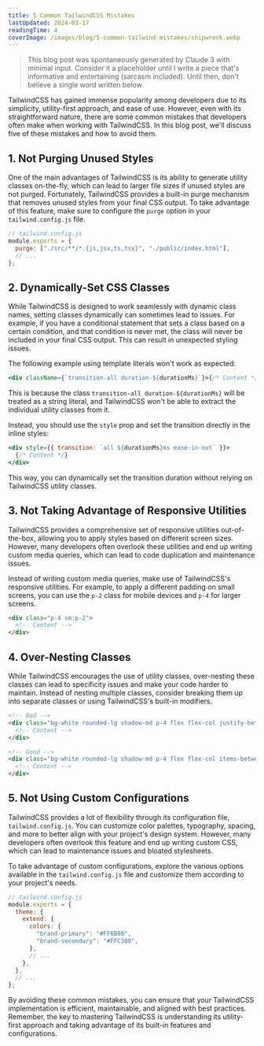 ```yaml
---
title: 5 Common TailwindCSS Mistakes
lastUpdated: 2024-03-17
readingTime: 4
coverImage: /images/blog/5-common-tailwind-mistakes/shipwreck.webp
---
```


> This blog post was spontaneously generated by Claude 3 with minimal input.
> Consider it a placeholder until I write a piece that's informative and entertaining (sarcasm included).
> Until then, don't believe a single word written below.

TailwindCSS has gained immense popularity among developers due to its simplicity, utility-first approach, and ease of use. However, even with its straightforward nature, there are some common mistakes that developers often make when working with TailwindCSS. In this blog post, we'll discuss five of these mistakes and how to avoid them.

## 1. Not Purging Unused Styles

One of the main advantages of TailwindCSS is its ability to generate utility classes on-the-fly, which can lead to larger file sizes if unused styles are not purged. Fortunately, TailwindCSS provides a built-in purge mechanism that removes unused styles from your final CSS output. To take advantage of this feature, make sure to configure the `purge` option in your `tailwind.config.js` file.

```js
// tailwind.config.js
module.exports = {
  purge: ["./src/**/*.{js,jsx,ts,tsx}", "./public/index.html"],
  // ...
};
```

## 2. Dynamically-Set CSS Classes

While TailwindCSS is designed to work seamlessly with dynamic class names, setting classes dynamically can sometimes lead to issues. For example, if you have a conditional statement that sets a class based on a certain condition, and that condition is never met, the class will never be included in your final CSS output. This can result in unexpected styling issues.

The following example using template literals won't work as expected:

```jsx
<div className={`transition-all duration-${durationMs}`}>{/* Content */}</div>
```

This is because the class `transition-all duration-${durationMs}` will be treated as a string literal, and TailwindCSS won't be able to extract the individual utility classes from it.

Instead, you should use the `style` prop and set the transition directly in the inline styles:

```jsx
<div style={{ transition: `all ${durationMs}ms ease-in-out` }}>
  {/* Content */}
</div>
```

This way, you can dynamically set the transition duration without relying on TailwindCSS utility classes.

## 3. Not Taking Advantage of Responsive Utilities

TailwindCSS provides a comprehensive set of responsive utilities out-of-the-box, allowing you to apply styles based on different screen sizes. However, many developers often overlook these utilities and end up writing custom media queries, which can lead to code duplication and maintenance issues.

Instead of writing custom media queries, make use of TailwindCSS's responsive utilities. For example, to apply a different padding on small screens, you can use the `p-2` class for mobile devices and `p-4` for larger screens.

```html
<div class="p-4 sm:p-2">
  <!-- Content -->
</div>
```

## 4. Over-Nesting Classes

While TailwindCSS encourages the use of utility classes, over-nesting these classes can lead to specificity issues and make your code harder to maintain. Instead of nesting multiple classes, consider breaking them up into separate classes or using TailwindCSS's built-in modifiers.

```html
<!-- Bad -->
<div class="bg-white rounded-lg shadow-md p-4 flex flex-col justify-between">
  <!-- Content -->
</div>

<!-- Good -->
<div class="bg-white rounded-lg shadow-md p-4 flex flex-col items-between">
  <!-- Content -->
</div>
```

## 5. Not Using Custom Configurations

TailwindCSS provides a lot of flexibility through its configuration file, `tailwind.config.js`. You can customize color palettes, typography, spacing, and more to better align with your project's design system. However, many developers often overlook this feature and end up writing custom CSS, which can lead to maintenance issues and bloated stylesheets.

To take advantage of custom configurations, explore the various options available in the `tailwind.config.js` file and customize them according to your project's needs.

```js
// tailwind.config.js
module.exports = {
  theme: {
    extend: {
      colors: {
        "brand-primary": "#FF6B00",
        "brand-secondary": "#FFC300",
      },
      // ...
    },
  },
  // ...
};
```

By avoiding these common mistakes, you can ensure that your TailwindCSS implementation is efficient, maintainable, and aligned with best practices. Remember, the key to mastering TailwindCSS is understanding its utility-first approach and taking advantage of its built-in features and configurations.
